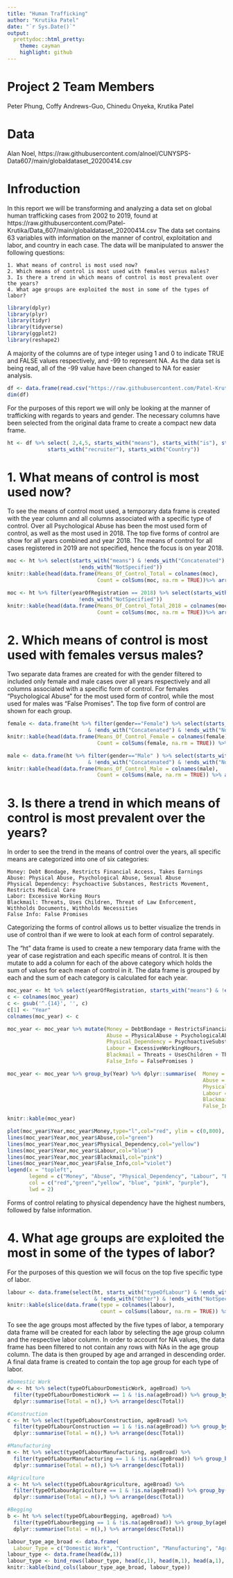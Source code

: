 ---
title: "Human Trafficking"
author: "Krutika Patel"
date: "`r Sys.Date()`"
output:
  prettydoc::html_pretty:
    theme: cayman
    highlight: github
---

# Project 2 Team Members

Peter Phung, Coffy Andrews-Guo, Chinedu Onyeka, Krutika Patel

# Data
Alan Noel, https://raw.githubusercontent.com/alnoel/CUNYSPS-Data607/main/globaldataset_20200414.csv

# Infroduction

In this report we will be transforming and analyzing a data set on global human trafficking cases from 2002 to 2019, found at https://raw.githubusercontent.com/Patel-Krutika/Data_607/main/globaldataset_20200414.csv The data set contains 63 variables with information on the manner of control, exploitation and labor, and country in each case. The data will be manipulated to answer the following questions:

    1. What means of control is most used now?
    2. Which means of control is most used with females versus males?
    3. Is there a trend in which means of control is most prevalent over the years?
    4. What age groups are exploited the most in some of the types of labor?

```{r, results='hide', message=FALSE}
library(dplyr)
library(plyr)
library(tidyr)
library(tidyverse)
library(ggplot2)
library(reshape2)
```

A majority of the columns are of type integer using 1 and 0 to indicate TRUE and FALSE values respectively, and -99 to represent NA. As the data set is being read, all of the -99 value have been changed to NA for easier analysis.

```{r}

df <- data.frame(read.csv("https://raw.githubusercontent.com/Patel-Krutika/Data_607/main/globaldataset_20200414.csv", header=T, na.strings=c("-99","NA")))
dim(df)
```

For the purposes of this report we will only be looking at the manner of trafficking with regards to years and gender. The necessary columns have been selected from the original data frame to create a compact new data frame.
```{r}
ht <- df %>% select( 2,4,5, starts_with("means"), starts_with("is"), starts_with("type"),
             starts_with("recruiter"), starts_with("Country"))
```


# 1. What means of control is most used now?

To see the means of control most used, a temporary data frame is created with the year column and all columns associated with a specific type of control. Over all Psychological Abuse has been the most used form of control, as well as the most used in 2018. The top five forms of control are show for all years combined and year 2018. The means of control for all cases registered in 2019 are not specified, hence the focus is on year 2018.

```{r}
moc <- ht %>% select(starts_with("means") & !ends_with("Concatenated") &
                       !ends_with("NotSpecified"))
knitr::kable(head(data.frame(Means_Of_Control_Total = colnames(moc), 
                             Count = colSums(moc, na.rm = TRUE))%>% arrange(desc(Count)),5))

moc <- ht %>% filter(yearOfRegistration == 2018) %>% select(starts_with("means") & !ends_with("Concatenated") &
                       !ends_with("NotSpecified")) 
knitr::kable(head(data.frame(Means_Of_Control_Total_2018 = colnames(moc), 
                             Count = colSums(moc, na.rm = TRUE))%>% arrange(desc(Count)),5))
```

# 2. Which means of control is most used with females versus males?

Two separate data frames are created for with the gender filtered to included only female and male cases over all years respectively and all columns associated with a specific form of control. For females "Psychological Abuse" for the most used form of control, while the most used for males was "False Promises". The top five form of control are shown for each group.
```{r}
female <- data.frame(ht %>% filter(gender=="Female") %>% select(starts_with("means")
                          & !ends_with("Concatenated") & !ends_with("NotSpecified")))
knitr::kable(head(data.frame(Means_Of_Control_Female = colnames(female), 
                             Count = colSums(female, na.rm = TRUE)) %>% arrange(desc(Count)),5))
```

```{r}
male <- data.frame(ht %>% filter(gender=="Male" ) %>% select(starts_with("means") 
                          & !ends_with("Concatenated") & !ends_with("NotSpecified")))
knitr::kable(head(data.frame(Means_Of_Control_Male = colnames(male), 
                             Count = colSums(male, na.rm = TRUE)) %>% arrange(desc(Count)),5))
```


# 3.  Is there a trend in which means of control is most prevalent over the years?

In order to see the trend in the means of control over the years, all specific means are categorized into one of six categories:

    Money: Debt Bondage, Restricts Financial Access, Takes Earnings
    Abuse: Physical Abuse, Psychological Abuse, Sexual Abuse
    Physical Dependency: Psychoactive Substances, Restricts Movement, Restricts Medical Care
    Labor: Excessive Working Hours
    Blackmail: Threats, Uses Children, Threat of Law Enforcement, Withholds Documents, Withholds Necessities
    False Info: False Promises

Categorizing the forms of control allows us to better visualize the trends in use of control than if we were to look at each form of control separately.

The "ht" data frame is used to create a new temporary data frame with the year of case registration and each specific means of control. It is then mutate to add a column for each of the above category which holds the sum of values for each mean of control in it. The data frame is grouped by each and the sum of each category is calculated for each year.

```{r}
moc_year <- ht %>% select(yearOfRegistration, starts_with("means") & !ends_with("Concatenated") & !ends_with("NotSpecified")& !ends_with("Other")) 
c <- colnames(moc_year)
c <- gsub('^.{14}', '', c)
c[1] <- "Year"
colnames(moc_year) <- c

moc_year <- moc_year %>% mutate(Money = DebtBondage + RestrictsFinancialAccess + TakesEarnings,
                                Abuse = PhysicalAbuse + PsychologicalAbuse + SexualAbuse,
                                Physical_Dependency = PsychoactiveSubstances, RestrictsMovement + RestrictsMedicalCare, 
                                Labour = ExcessiveWorkingHours,
                                Blackmail = Threats + UsesChildren + ThreatOfLawEnforcement + WithholdsDocuments + WithholdsNecessities,
                                False_Info = FalsePromises )

moc_year <- moc_year %>% group_by(Year) %>% dplyr::summarise(  Money = sum(Money, na.rm=TRUE),
                                                               Abuse = sum(Abuse, na.rm=TRUE),
                                                               Physical_Dependency = sum(Physical_Dependency, na.rm=TRUE),
                                                               Labour = sum(Labour, na.rm=TRUE),
                                                               Blackmail = sum(Blackmail, na.rm=TRUE),
                                                               False_Info = sum(False_Info, na.rm=TRUE))

knitr::kable(moc_year)

plot(moc_year$Year,moc_year$Money,type="l",col="red", ylim = c(0,800), main = "Labor Type", ylab = "Labor Type" )
lines(moc_year$Year,moc_year$Abuse,col="green")
lines(moc_year$Year,moc_year$Physical_Dependency,col="yellow")
lines(moc_year$Year,moc_year$Labour,col="blue")
lines(moc_year$Year,moc_year$Blackmail,col="pink")
lines(moc_year$Year,moc_year$False_Info,col="violet")
legend(x = "topleft",
       legend = c("Money", "Abuse", "Physical_Dependency", "Labour", "Blackmail", "False_Info"),  # Legend texts
       col = c("red","green","yellow", "blue", "pink", "purple"),
       lwd = 2)
```
Forms of control relating to physical dependency have the highest numbers, followed by false information.

# 4. What age groups are exploited the most in some of the types of labor?

For the purposes of this question we will focus on the top five specific type of labor.

```{r}
labour <- data.frame(select(ht, starts_with("typeOfLabour") & !ends_with("Concatenated")
                            & !ends_with("Other") & !ends_with("NotSpecified")))
knitr::kable(slice(data.frame(type = colnames(labour), 
                              count = colSums(labour, na.rm = TRUE)) %>% arrange(desc(count)), 1:5))
```

To see the age groups most affected by the five types of labor, a temporary data frame will be created for each labor by selecting the age group column and the respective labor column. In order to account for NA values, the data frame has been filtered to not contain any rows with NAs in the age group column. The data is then grouped by age and arranged in descending order. A final data frame is created to contain the top age group for each type of labor. 

```{r}
#Domestic Work
dw <- ht %>% select(typeOfLabourDomesticWork, ageBroad) %>% 
  filter(typeOfLabourDomesticWork == 1 & !is.na(ageBroad)) %>% group_by(ageBroad) %>% 
  dplyr::summarise(Total = n(),) %>% arrange(desc(Total))
```

```{r}
#Construction
c <- ht %>% select(typeOfLabourConstruction, ageBroad) %>% 
  filter(typeOfLabourConstruction == 1 & !is.na(ageBroad)) %>% group_by(ageBroad) %>% 
  dplyr::summarise(Total = n(),) %>% arrange(desc(Total))
```

```{r}
#Manufacturing
m <- ht %>% select(typeOfLabourManufacturing, ageBroad) %>% 
  filter(typeOfLabourManufacturing == 1 & !is.na(ageBroad)) %>% group_by(ageBroad) %>% 
  dplyr::summarise(Total = n(),) %>% arrange(desc(Total))
```

```{r}
#Agriculture
a <- ht %>% select(typeOfLabourAgriculture, ageBroad) %>% 
  filter(typeOfLabourAgriculture == 1 & !is.na(ageBroad)) %>% group_by(ageBroad) %>% 
  dplyr::summarise(Total = n(),) %>% arrange(desc(Total))
```

```{r}
#Begging
b <- ht %>% select(typeOfLabourBegging, ageBroad) %>%
  filter(typeOfLabourBegging == 1 & !is.na(ageBroad)) %>% group_by(ageBroad) %>% 
  dplyr::summarise(Total = n(),) %>% arrange(desc(Total))
```

```{r}
labour_type_age_broad <- data.frame(
  Labour_Type = c("Domestic Work", "Contruction", "Manufacturing", "Agriculture", "Begging"))
labour_type <- data.frame(head(dw,1))
labour_type <- bind_rows(labour_type, head(c,1), head(m,1), head(a,1), head(b,1))
knitr::kable(bind_cols(labour_type_age_broad, labour_type))
```
